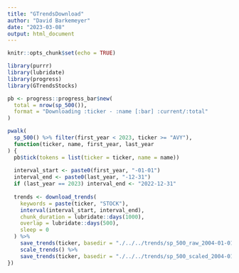 ```yaml
---
title: "GTrendsDownload"
author: "David Barkemeyer"
date: "2023-03-08"
output: html_document
---
```


```r
knitr::opts_chunk$set(echo = TRUE)
```

```r
library(purrr)
library(lubridate)
library(progress)
library(GTrendsStocks)

pb <- progress::progress_bar$new(
  total = nrow(sp_500()),
  format = "Downloading :ticker - :name [:bar] :current/:total"
)

pwalk(
  sp_500() %>% filter(first_year < 2023, ticker >= "AVY"), 
  function(ticker, name, first_year, last_year
) {
  pb$tick(tokens = list(ticker = ticker, name = name))
  
  interval_start <- paste0(first_year, "-01-01")
  interval_end <- paste0(last_year, "-12-31")
  if (last_year == 2023) interval_end <- "2022-12-31"
  
  trends <- download_trends(
    keywords = paste(ticker, "STOCK"), 
    interval(interval_start, interval_end),
    chunk_duration = lubridate::days(1000),
    overlap = lubridate::days(500),
    sleep = 0
  ) %>%
    save_trends(ticker, basedir = "./../../trends/sp_500_raw_2004-01-01_2022-12-31_weekly") %>%
    scale_trends() %>%
    save_trends(ticker, basedir = "./../../trends/sp_500_scaled_2004-01-01_2022-12-31_weekly")
})
```
